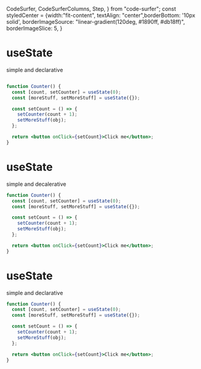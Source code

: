   CodeSurfer,
  CodeSurferColumns,
  Step,
} from "code-surfer";
const styledCenter = {width:"fit-content", textAlign: "center",borderBottom: '10px solid',
borderImageSource: "linear-gradient(120deg, #1890ff, #db18ff)",
  borderImageSlice: 5,
}



<CodeSurferColumns sizes={[1,2]} themes={[nightOwl]}>
<Step>
<div style={styledCenter}>
<h1> useState</h1>
<p> simple and declarative </p>
</div>

```jsx

function Counter() {
  const [count, setCounter] = useState(0);
  const [moreStuff, setMoreStuff] = useState({});

  const setCount = () => {
    setCounter(count + 1);
    setMoreStuff(obj);
  };

  return <button onClick={setCount}>Click me</button>;
}

```
</Step>
<Step>
<div style={styledCenter}>
<h1> useState</h1>
<p> simple and decalerative </p>
</div>

```jsx 2,3
function Counter() {
  const [count, setCounter] = useState(0);
  const [moreStuff, setMoreStuff] = useState({});

  const setCount = () => {
    setCounter(count + 1);
    setMoreStuff(obj);
  };

  return <button onClick={setCount}>Click me</button>;
}

```
</Step>
<Step>
<div style={styledCenter}>
<h1> useState</h1>
<p> simple and declarative </p>
</div>

```jsx 6,7
function Counter() {
  const [count, setCounter] = useState(0);
  const [moreStuff, setMoreStuff] = useState({});

  const setCount = () => {
    setCounter(count + 1);
    setMoreStuff(obj);
  };

  return <button onClick={setCount}>Click me</button>;
}

```
</Step>

</CodeSurferColumns>



